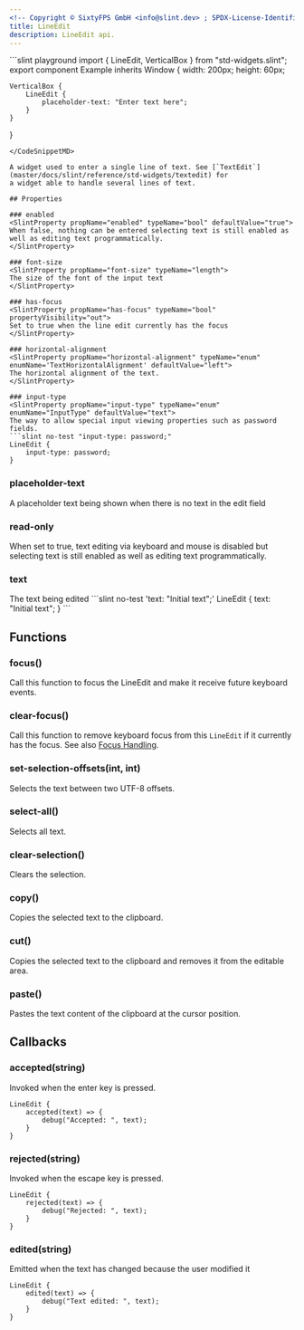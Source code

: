 ```yaml
---
<!-- Copyright © SixtyFPS GmbH <info@slint.dev> ; SPDX-License-Identifier: MIT -->
title: LineEdit
description: LineEdit api.
---
```



<CodeSnippetMD imagePath="/src/assets/generated/std-widgets-lineedit-example.png"  imageWidth="200" imageHeight="200"  imageAlt='lineedit example'>
```slint playground
import { LineEdit, VerticalBox } from "std-widgets.slint";
export component Example inherits Window {
    width: 200px;
    height: 60px;

    VerticalBox {
        LineEdit {
            placeholder-text: "Enter text here";
        }
    }
}
```
</CodeSnippetMD>

A widget used to enter a single line of text. See [`TextEdit`](master/docs/slint/reference/std-widgets/textedit) for
a widget able to handle several lines of text.

## Properties

### enabled
<SlintProperty propName="enabled" typeName="bool" defaultValue="true">
When false, nothing can be entered selecting text is still enabled as well as editing text programmatically.
</SlintProperty>

### font-size
<SlintProperty propName="font-size" typeName="length">
The size of the font of the input text
</SlintProperty>

### has-focus
<SlintProperty propName="has-focus" typeName="bool" propertyVisibility="out">
Set to true when the line edit currently has the focus
</SlintProperty>

### horizontal-alignment
<SlintProperty propName="horizontal-alignment" typeName="enum" enumName='TextHorizontalAlignment' defaultValue="left">
The horizontal alignment of the text.
</SlintProperty>

### input-type
<SlintProperty propName="input-type" typeName="enum" enumName="InputType" defaultValue="text">
The way to allow special input viewing properties such as password fields.
```slint no-test "input-type: password;"
LineEdit {
    input-type: password;
}
```
</SlintProperty>

### placeholder-text
<SlintProperty propName="placeholder-text" typeName="string">
A placeholder text being shown when there is no text in the edit field
</SlintProperty>

### read-only
<SlintProperty propName="read-only" typeName="bool" defaultValue="false">
When set to true, text editing via keyboard and mouse is disabled but selecting text is still 
enabled as well as editing text programmatically.
</SlintProperty>

### text
<SlintProperty propName="text" typeName="string" defaultValue='""' propertyVisibility="in-out">
The text being edited
```slint no-test 'text: "Initial text";'
LineEdit {
    text: "Initial text";
}
```
</SlintProperty>

## Functions

### focus()
Call this function to focus the LineEdit and make it receive future keyboard events.

### clear-focus()
Call this function to remove keyboard focus from this `LineEdit` if it currently has the focus. See also [Focus Handling](../concepts/focus.md).

### set-selection-offsets(int, int)
Selects the text between two UTF-8 offsets.

### select-all()
Selects all text.

### clear-selection()
Clears the selection.

### copy()
Copies the selected text to the clipboard.

### cut()
Copies the selected text to the clipboard and removes it from the editable area.

### paste()
Pastes the text content of the clipboard at the cursor position.

## Callbacks

### accepted(string)
Invoked when the enter key is pressed.

```slint no-test {2-4}
LineEdit {
    accepted(text) => {
        debug("Accepted: ", text);
    }
}
```

### rejected(string)
Invoked when the escape key is pressed.

```slint no-test {2-4}
LineEdit {
    rejected(text) => {
        debug("Rejected: ", text);
    }
}
```

### edited(string)
Emitted when the text has changed because the user modified it

```slint no-test {2-4}
LineEdit {
    edited(text) => {
        debug("Text edited: ", text);
    }
}
```
